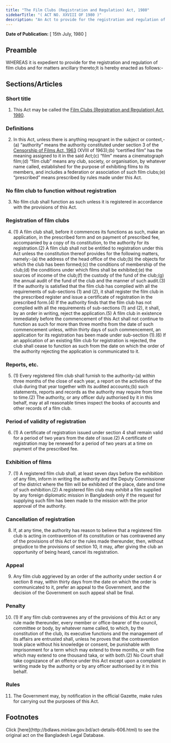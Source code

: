 ```yaml
---
title: "The Film Clubs (Registration and Regulation) Act, 1980"
sidebarTitle: "( ACT NO. XXVIII OF 1980 )"
description: "An Act to provide for the registration and regulation of film clubs."
---
```


**Date of Publication:** [ 15th July, 1980 ]

## Preamble

WHEREAS it is expedient to provide for the registration and regulation of film clubs and for matters ancillary thereto;It is hereby enacted as follows:-

## Sections/Articles

### Short title

1. This Act may be called the [Film Clubs (Registration and Regulation) Act, 1980](/laws/volume-22/act-606 "Film Clubs (Registration and Regulation) Act, 1980").

### Definitions

2. In this Act, unless there is anything repugnant in the subject or context,-(a) “authority” means the authority constituted under section 3 of the [Censorship of Films Act, 1963](/laws/volume-13/act-334 "Censorship of Films Act, 1963") (XVIII of 1963);(b) “certified film” has the meaning assigned to it in the said Act;(c) “film” means a cinematograph film;(d) “film club” means any club, society, or organisation, by whatever name called, established for the purpose of exhibiting films to its members, and includes a federation or association of such film clubs;(e) “prescribed” means prescribed by rules made under this Act.

### No film club to function without registration

3. No film club shall function as such unless it is registered in accordance with the provisions of this Act.

### Registration of film clubs

4. (1) A film club shall, before it commences its functions as such, make an application, in the prescribed form and on payment of prescribed fee, accompanied by a copy of its constitution, to the authority for its registration.(2) A film club shall not be entitled to registration under this Act unless the constitution thereof provides for the following matters, namely:-(a) the address of the head office of the club;(b) the objects for which the club has been formed;(c) the conditions of membership of the club;(d) the conditions under which films shall be exhibited;(e) the sources of income of the club;(f) the custody of the fund of the club;(g) the annual audit of the fund of the club and the manner of such audit.(3) If the authority is satisfied that the film club has complied with all the requirements of sub-sections (1) and (2), it shall register the film club in the prescribed register and issue a certificate of registration in the prescribed form.(4) If the authority finds that the film club has not complied with all the requirements of sub-sections (1) and (2), it shall, by an order in writing, reject the application.(5) A film club in existence immediately before the commencement of this Act shall not continue to function as such for more than three months from the date of such commencement unless, within thirty days of such commencement, an application for its registration has been made under sub-section (1).(6) If an application of an existing film club for registration is rejected, the club shall cease to function as such from the date on which the order of the authority rejecting the application is communicated to it.

### Reports, etc.

5. (1) Every registered film club shall furnish to the authority-(a) within three months of the close of each year, a report on the activities of the club during that year together with its audited accounts;(b) such statements, reports and records as the authority may require from time to time.(2) The authority, or any officer duly authorised by it in this behalf, may at all reasonable times inspect the books of accounts and other records of a film club.

### Period of validity of registration

6. (1) A certificate of registration issued under section 4 shall remain valid for a period of two years from the date of issue.(2) A certificate of registration may be renewed for a period of two years at a time on payment of the prescribed fee.

### Exhibition of films

7. (1) A registered film club shall, at least seven days before the exhibition of any film, inform in writing the authority and the Deputy Commissioner of the district where the film will be exhibited of the place, date and time of such exhibition.(2) A registered film club may exhibit a film supplied by any foreign diplomatic mission in Bangladesh only if the request for supplying such film has been made to the mission with the prior approval of the authority.

### Cancellation of registration

8. If, at any time, the authority has reason to believe that a registered film club is acting in contravention of its constitution or has contravened any of the provisions of this Act or the rules made thereunder, then, without prejudice to the provisions of section 10, it may, after giving the club an opportunity of being heard, cancel its registration.

### Appeal

9. Any film club aggrieved by an order of the authority under section 4 or section 8 may, within thirty days from the date on which the order is communicated to it, prefer an appeal to the Government, and the decision of the Government on such appeal shall be final.

### Penalty

10. (1) If any film club contravenes any of the provisions of this Act or any rule made thereunder, every member or office-bearer of the council, committee or body, by whatever name called, to which, by the constitution of the club, its executive functions and the management of its affairs are entrusted shall, unless he proves that the contravention took place without his knowledge or consent, be punishable with imprisonment for a term which may extend to three months, or with fine which may extend to one thousand taka, or with both.(2) No Court shall take cognizance of an offence under this Act except upon a complaint in writing made by the authority or by any officer authorised by it in this behalf.

### Rules

11. The Government may, by notification in the official Gazette, make rules for carrying out the purposes of this Act.

## Footnotes

<Note>
  Click [here](http://bdlaws.minlaw.gov.bd/act-details-606.html) to see the original act on the Bangladesh Legal Database.
</Note>
